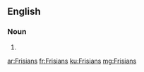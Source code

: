 ==English==

===Noun===
{{head|en|noun plural form}}

# {{plural of|Frisian|lang=en}}

[[ar:Frisians]]
[[fr:Frisians]]
[[ku:Frisians]]
[[mg:Frisians]]